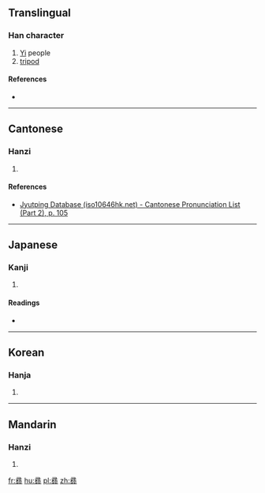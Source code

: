 {{also|彝}}
==Translingual==

===Han character===
{{Han char|rn=58|rad=彐|as=15|sn=18|four=|canj=弓一火火廿 (NMFFT)|ids=⿳[[彐]]⿰[[米]][[糸]][[廾]]}}

# [[Yi]] people
# [[tripod]]

====References====
* {{Han ref|kx=0362.291|dj=0681.110|hdz=20962.180|uh=5F5E|ud=24414}}

----

==Cantonese==

===Hanzi===
{{yue-hanzi|jyut=[[ji4]]|y=yi4}}

# {{defn|lang=yue|sort=彐15}}

====References====
* [http://www.iso10646hk.net/jp/document/download.jsp Jyutping Database (iso10646hk.net) - Cantonese Pronunciation List (Part 2), p. 105]

----

==Japanese==

===Kanji===
{{ja-kanji|grade=|rs=彐15}}

# {{defn|lang=ja|sort=彐15}}

====Readings====
* {{ja-readings|on=[[い]] (i)|kun=[[つね]] (tsune)}}

----

==Korean==

===Hanja===
{{ko-hanja|hangeul=이|eumhun=|rv=i|mr=i|y=i}}

# {{defn|lang=ko|sort=彐15}}

----

==Mandarin==

===Hanzi===
{{cmn-hanzi|sim=彝|pin=[[yí]] ([[yi2]])|wg=i<sup>2</sup>}}

# {{defn|lang=cmn|sort=彐15}}

[[fr:彞]]
[[hu:彞]]
[[pl:彞]]
[[zh:彞]]